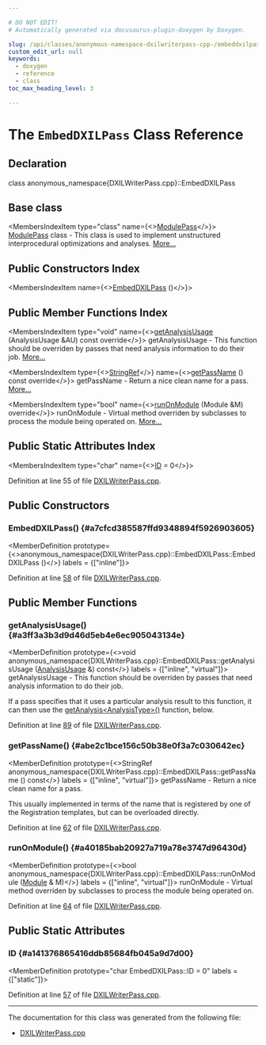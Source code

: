 ```yaml
---

# DO NOT EDIT!
# Automatically generated via docusaurus-plugin-doxygen by Doxygen.

slug: /api/classes/anonymous-namespace-dxilwriterpass-cpp-/embeddxilpass
custom_edit_url: null
keywords:
  - doxygen
  - reference
  - class
toc_max_heading_level: 3

---
```





# The `EmbedDXILPass` Class Reference

<DoxygenPage pluginConfig={pluginConfig}>



## Declaration

<CodeBlock>class anonymous_namespace{DXILWriterPass.cpp}::EmbedDXILPass</CodeBlock>

## Base class

<MembersIndex>

<MembersIndexItem
  type="class"
  name={<><a href="/docs/api/classes/llvm/modulepass">ModulePass</a></>}>
<a href="/docs/api/classes/llvm/modulepass">ModulePass</a> class - This class is used to implement unstructured interprocedural optimizations and analyses. <a href="/docs/api/classes/llvm/modulepass/#details">More...</a>
</MembersIndexItem>

</MembersIndex>

## Public Constructors Index

<MembersIndex>

<MembersIndexItem
  name={<><a href="#a7cfcd385587ffd9348894f5926903605">EmbedDXILPass</a> ()</>}>
</MembersIndexItem>

</MembersIndex>

## Public Member Functions Index

<MembersIndex>

<MembersIndexItem
  type="void"
  name={<><a href="#a3ff3a3b3d9d46d5eb4e6ec905043134e">getAnalysisUsage</a> (AnalysisUsage &amp;AU) const override</>}>
getAnalysisUsage - This function should be overriden by passes that need analysis information to do their job. <a href="#a3ff3a3b3d9d46d5eb4e6ec905043134e">More...</a>
</MembersIndexItem>

<MembersIndexItem
  type={<><a href="/docs/api/classes/llvm/stringref">StringRef</a></>}
  name={<><a href="#abe2c1bce156c50b38e0f3a7c030642ec">getPassName</a> () const override</>}>
getPassName - Return a nice clean name for a pass. <a href="#abe2c1bce156c50b38e0f3a7c030642ec">More...</a>
</MembersIndexItem>

<MembersIndexItem
  type="bool"
  name={<><a href="#a40185bab20927a719a78e3747d96430d">runOnModule</a> (Module &amp;M) override</>}>
runOnModule - Virtual method overriden by subclasses to process the module being operated on. <a href="#a40185bab20927a719a78e3747d96430d">More...</a>
</MembersIndexItem>

</MembersIndex>

## Public Static Attributes Index

<MembersIndex>

<MembersIndexItem
  type="char"
  name={<><a href="#a141376865416ddb85684fb045a9d7d00">ID</a> = 0</>}>
</MembersIndexItem>

</MembersIndex>


Definition at line 55 of file <a href="/docs/api/files/lib/lib/target/lib/target/directx/lib/target/directx/dxilwriter/dxilwriterpass-cpp">DXILWriterPass.cpp</a>.

<SectionDefinition>

## Public Constructors

### EmbedDXILPass() {#a7cfcd385587ffd9348894f5926903605}

<MemberDefinition
  prototype={<>anonymous&#95;namespace&#123;DXILWriterPass.cpp&#125;::EmbedDXILPass::EmbedDXILPass ()</>}
  labels = {["inline"]}>

Definition at line <a href="/docs/api/files/lib/lib/target/lib/target/directx/lib/target/directx/dxilwriter/dxilwriterpass-cpp/#l00058">58</a> of file <a href="/docs/api/files/lib/lib/target/lib/target/directx/lib/target/directx/dxilwriter/dxilwriterpass-cpp">DXILWriterPass.cpp</a>.
</MemberDefinition>

</SectionDefinition>

<SectionDefinition>

## Public Member Functions

### getAnalysisUsage() {#a3ff3a3b3d9d46d5eb4e6ec905043134e}

<MemberDefinition
  prototype={<>void anonymous&#95;namespace&#123;DXILWriterPass.cpp&#125;::EmbedDXILPass::getAnalysisUsage (<a href="/docs/api/classes/llvm/analysisusage">AnalysisUsage</a> &amp;) const</>}
  labels = {["inline", "virtual"]}>
getAnalysisUsage - This function should be overriden by passes that need analysis information to do their job.

If a pass specifies that it uses a particular analysis result to this function, it can then use the <a href="/docs/api/classes/llvm/pass/#a4863e5e463fb79955269fbf7fbf52b80">getAnalysis&lt;AnalysisType&gt;()</a> function, below.

Definition at line <a href="/docs/api/files/lib/lib/target/lib/target/directx/lib/target/directx/dxilwriter/dxilwriterpass-cpp/#l00089">89</a> of file <a href="/docs/api/files/lib/lib/target/lib/target/directx/lib/target/directx/dxilwriter/dxilwriterpass-cpp">DXILWriterPass.cpp</a>.
</MemberDefinition>

### getPassName() {#abe2c1bce156c50b38e0f3a7c030642ec}

<MemberDefinition
  prototype={<>StringRef anonymous&#95;namespace&#123;DXILWriterPass.cpp&#125;::EmbedDXILPass::getPassName () const</>}
  labels = {["inline", "virtual"]}>
getPassName - Return a nice clean name for a pass.

This usually implemented in terms of the name that is registered by one of the Registration templates, but can be overloaded directly.

Definition at line <a href="/docs/api/files/lib/lib/target/lib/target/directx/lib/target/directx/dxilwriter/dxilwriterpass-cpp/#l00062">62</a> of file <a href="/docs/api/files/lib/lib/target/lib/target/directx/lib/target/directx/dxilwriter/dxilwriterpass-cpp">DXILWriterPass.cpp</a>.
</MemberDefinition>

### runOnModule() {#a40185bab20927a719a78e3747d96430d}

<MemberDefinition
  prototype={<>bool anonymous&#95;namespace&#123;DXILWriterPass.cpp&#125;::EmbedDXILPass::runOnModule (<a href="/docs/api/classes/llvm/module">Module</a> &amp; M)</>}
  labels = {["inline", "virtual"]}>
runOnModule - Virtual method overriden by subclasses to process the module being operated on.

Definition at line <a href="/docs/api/files/lib/lib/target/lib/target/directx/lib/target/directx/dxilwriter/dxilwriterpass-cpp/#l00064">64</a> of file <a href="/docs/api/files/lib/lib/target/lib/target/directx/lib/target/directx/dxilwriter/dxilwriterpass-cpp">DXILWriterPass.cpp</a>.
</MemberDefinition>

</SectionDefinition>

<SectionDefinition>

## Public Static Attributes

### ID {#a141376865416ddb85684fb045a9d7d00}

<MemberDefinition
  prototype="char EmbedDXILPass::ID = 0"
  labels = {["static"]}>

Definition at line <a href="/docs/api/files/lib/lib/target/lib/target/directx/lib/target/directx/dxilwriter/dxilwriterpass-cpp/#l00057">57</a> of file <a href="/docs/api/files/lib/lib/target/lib/target/directx/lib/target/directx/dxilwriter/dxilwriterpass-cpp">DXILWriterPass.cpp</a>.
</MemberDefinition>

</SectionDefinition>

<hr/>

The documentation for this class was generated from the following file:

<ul>
<li><a href="/docs/api/files/lib/lib/target/lib/target/directx/lib/target/directx/dxilwriter/dxilwriterpass-cpp">DXILWriterPass.cpp</a></li>
</ul>

</DoxygenPage>
